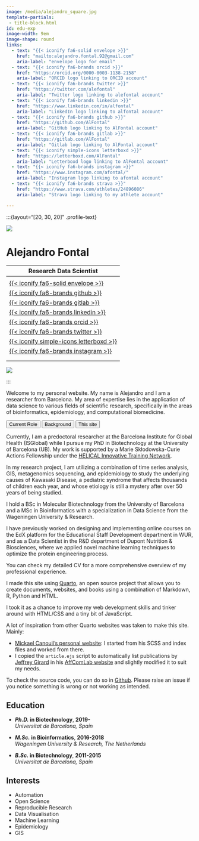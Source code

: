 ```yaml
---
image: /media/alejandro_square.jpg
template-partials:
 - title-block.html
id: edu-exp
image-width: 9em
image-shape: round
links:
  - text: "{{< iconify fa6-solid envelope >}}"
    href: "mailto:alejandro.fontal.92@gmail.com"
    aria-label: "envelope logo for email"
  - text: "{{< iconify fa6-brands orcid >}}"
    href: "https://orcid.org/0000-0003-1138-2158"
    aria-label: "ORCID logo linking to ORCID account"
  - text: "{{< iconify fa6-brands twitter >}}"
    href: "https://twitter.com/alefontal"
    aria-label: "Twitter logo linking to alefontal account"
  - text: "{{< iconify fa6-brands linkedin >}}"
    href: "https://www.linkedin.com/in/alfontal"
    aria-label: "LinkedIn logo linking to alfontal account"
  - text: "{{< iconify fa6-brands github >}}"
    href: "https://github.com/AlFontal"
    aria-label: "GitHub logo linking to AlFontal account"
  - text: "{{< iconify fa6-brands gitlab >}}"
    href: "https://gitlab.com/AlFontal"
    aria-label: "Gitlab logo linking to AlFontal account"
  - text: "{{< iconify simple-icons letterboxd >}}"
    href: "https://letterboxd.com/AlFontal"
    aria-label: "Letterboxd logo linking to AlFontal account"
  - text: "{{< iconify fa6-brands instagram >}}"
    href: "https://www.instagram.com/afontal/"
    aria-label: "Instagram logo linking to afontal account"
  - text: "{{< iconify fa6-brands strava >}}"
    href: "https://www.strava.com/athletes/24896086"
    aria-label: "Strava logo linking to my athlete account"

---
```



<script>
var counterVal = 0;
function openTab(evt, tabName) {
  ++counterVal;
  var i, tabcontent, tablinks;
  tabcontent = document.getElementsByClassName("tabcontent");
  tablinks = document.getElementsByClassName("tablinks");

  if (counterVal == 0) {
  for (i = 0; i < tabcontent.length; i++) {
    tabcontent[i].style.display = "none";
    tablinks[i].className = tablinks[i].className.replace(" active", "");
  }
}
  
  if (document.getElementById(tabName).style.display == "block") 
  {
      document.getElementById(tabName).style.display = "none";
      evt.currentTarget.className = evt.currentTarget.className.replace(" active", "");
  }
  else {
    for (i = 0; i < tablinks.length; i++) {
    tablinks[i].className = tablinks[i].className.replace(" active", "");
    tabcontent[i].style.display = "none";
    }
      document.getElementById(tabName).style.display = "block";
      evt.currentTarget.className += " active";
  }
}
</script>


:::{layout="[20, 30, 20]" .profile-text}


![](media/alejandro_square.jpg){.about-image}

<div class="about-header">
<h1 class="about-title">Alejandro Fontal</h1>
<p class="about-subtitle">Research Data Scientist</p>
---
<div class="about-links">
<a href=mailto:alejandro.fontal.92@gmail.com> {{< iconify fa6-solid envelope >}}</a> 
<a href=https://github.com/AlFontal>{{< iconify fa6-brands github >}}</a>
<a href=https://gitlab.com/AlFontal>{{< iconify fa6-brands gitlab >}}</a>
<a href=https://linkedin.com/in/AlFontal>{{< iconify fa6-brands linkedin >}}</a>
<a href=https://orcid.org/0000-0003-1138-2158>{{< iconify fa6-brands orcid >}}</a>
<a href=https://twitter.com/alefontal>{{< iconify fa6-brands twitter >}}</a>
<a href=https://letterboxd.com/AlFontal>{{< iconify simple-icons letterboxd >}}</a>
<a href=https://www.instagram.com/afontal>{{< iconify fa6-brands instagram >}}</a>
</div>
</div>

![](media/logo_alejandro.svg){.about-logo}

::: 

Welcome to my personal website. My name is Alejandro and I am a researcher from Barcelona. My area of expertise lies in the application of data science to various fields of scientific research, specifically in the areas of bioinformatics, epidemiology, and computational biomedicine.

<div class="tab">
  <button class="tablinks btn btn-primary" onclick="openTab(event, 'CR')">
  Current Role
  </button>
  <button class="tablinks btn btn-primary" onclick="openTab(event, 'background-content')">
  Background
  </button>
  <button class="tablinks btn btn-primary" onclick="openTab(event, 'TS')">
  This site
  </button>
</div>

<div id="CR" class="tabcontent">

Currently, I am a predoctoral researcher at the Barcelona Institute for Global Health (ISGlobal) while I pursue my PhD in Biotechnology at the University of Barcelona (UB). My work is supported by a Marie Skłodowska-Curie Actions Fellowship under the [HELICAL Innovative Training Network](https://helical-itn.eu).

In my research project, I am utilizing a combination of time series analysis, GIS, metagenomics sequencing, and epidemiology to study the underlying causes of Kawasaki Disease, a pediatric syndrome that affects thousands of children each year, and whose etiology is still a mystery after over 50 years of being studied.

</div>

<div id="background-content" class="tabcontent">


I hold a BSc in Molecular Biotechnology from the University of Barcelona and a MSc in Bioinformatics with a specialization in Data Science from the Wageningen University & Research. 

I have previously worked on designing and implementing online courses on the EdX platform for the Educational Staff Development department in WUR, and as a Data Scientist in the R&D department of Dupont Nutrition & Biosciences, where we applied novel machine learning techniques to optimize the protein engineering process.

You can check my detailed CV for a more comprehensive overview of my professional experience.

</div>

<div id="TS" class="tabcontent">

I made this site using [Quarto](https://quarto.org), an open source project that allows you to create documents, websites, and books using a combination of Markdown, R, Python and HTML.

I took it as a chance to improve my web development skills and tinker around with HTML/CSS 
and a tiny bit of JavaScript.

A lot of inspiration from other Quarto websites was taken to make this site. Mainly:

+ [Mickael Canouil's personal website](https://mickael.canouil.fr/): I started from 
his SCSS and index files and worked from there.
+ I copied the `article.ejs` script to automatically list publications by [Jeffrey Girard](https://github.com/jmgirard/) in his [AffComLab website](https://affcom.ku.edu/) and 
slightly modified it to suit my needs.

To check the source code, you can do so in [Github](https://github.com/AlFontal). Please
raise an issue if you notice something is wrong or not working as intended.

</div>

:::: {.grid}

::: {.g-col-12 .g-col-md-8 style="text-align: left;"}
## Education

- **_Ph.D._ in Biotechnology**, **2019-**  
  *Universitat de Barcelona, Spain*

- **_M.Sc._ in Bioinformatics**, **2016-2018** <br>
  *Wageningen University & Research, The Netherlands*

- **_B.Sc._ in Biotechnology**, **2011-2015**  
  *Universitat de Barcelona, Spain*
:::

::: {.g-col-12 .g-col-md-4 style="text-align: left;"}
## Interests

- Automation
- Open Science
- Reproducible Research
- Data Visualisation
- Machine Learning
- Epidemiology
- GIS

:::

::::


